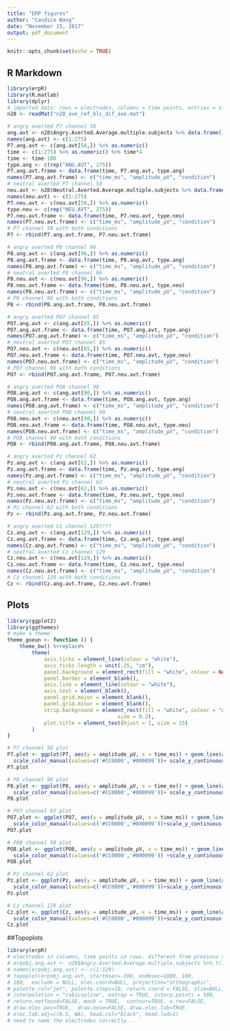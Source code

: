 ```yaml
---
title: "ERP figures"
author: "Candice Wang"
date: "November 15, 2017"
output: pdf_document
---
```


```r
knitr::opts_chunk$set(echo = TRUE)
```

## R Markdown


```r
library(erpR)
library(R.matlab)
library(dplyr)
# imported data: rows = electrodes, columns = time points, entries = signal amplitudes
n28 <- readMat("n28_ave_ref_blc_dif_ave.mat")

# angry averted P7 channel 58
ang.avt <- n28$Angry.Averted.Average.multiple.subjects %>% data.frame()
names(ang.avt) <- c(1:275)
P7.ang.avt <- c(ang.avt[58,]) %>% as.numeric()
time <- c(1:275) %>% as.numeric() %>% time*4
time <- time-100
type.ang <- c(rep("ANG.AVT", 275))
P7.ang.avt.frame <- data.frame(time, P7.ang.avt, type.ang)
names(P7.ang.avt.frame) <- c("time_ms", "amplitude_µV", "condition")
# neutral averted P7 channel 58
neu.avt <- n28$Neutral.Averted.Average.multiple.subjects %>% data.frame()
names(neu.avt) <- c(1:275)
P7.neu.avt <- c(neu.avt[58,]) %>% as.numeric()
type.neu <- c(rep("NEU.AVT", 275))
P7.neu.avt.frame <- data.frame(time, P7.neu.avt, type.neu)
names(P7.neu.avt.frame) <- c("time_ms", "amplitude_µV", "condition")
# P7 channel 58 with both conditions
P7 <- rbind(P7.ang.avt.frame, P7.neu.avt.frame)

# angry averted P8 channel 96
P8.ang.avt <- c(ang.avt[96,]) %>% as.numeric()
P8.ang.avt.frame <- data.frame(time, P8.ang.avt, type.ang)
names(P8.ang.avt.frame) <- c("time_ms", "amplitude_µV", "condition")
# neutral averted P8 channel 96
P8.neu.avt <- c(neu.avt[96,]) %>% as.numeric()
P8.neu.avt.frame <- data.frame(time, P8.neu.avt, type.neu)
names(P8.neu.avt.frame) <- c("time_ms", "amplitude_µV", "condition")
# P8 channel 96 with both conditions
P8 <- rbind(P8.ang.avt.frame, P8.neu.avt.frame)

# angry averted PO7 channel 65
PO7.ang.avt <- c(ang.avt[65,]) %>% as.numeric()
PO7.ang.avt.frame <- data.frame(time, PO7.ang.avt, type.ang)
names(PO7.ang.avt.frame) <- c("time_ms", "amplitude_µV", "condition")
# neutral averted PO7 channel 65
PO7.neu.avt <- c(neu.avt[65,]) %>% as.numeric()
PO7.neu.avt.frame <- data.frame(time, PO7.neu.avt, type.neu)
names(PO7.neu.avt.frame) <- c("time_ms", "amplitude_µV", "condition")
# PO7 channel 96 with both conditions
PO7 <- rbind(PO7.ang.avt.frame, PO7.neu.avt.frame)

# angry averted PO8 channel 90
PO8.ang.avt <- c(ang.avt[90,]) %>% as.numeric()
PO8.ang.avt.frame <- data.frame(time, PO8.ang.avt, type.ang)
names(PO8.ang.avt.frame) <- c("time_ms", "amplitude_µV", "condition")
# neutral averted PO8 channel 90
PO8.neu.avt <- c(neu.avt[90,]) %>% as.numeric()
PO8.neu.avt.frame <- data.frame(time, PO8.neu.avt, type.neu)
names(PO8.neu.avt.frame) <- c("time_ms", "amplitude_µV", "condition")
# PO8 channel 90 with both conditions
PO8 <- rbind(PO8.ang.avt.frame, PO8.neu.avt.frame)

# angry averted Pz channel 62
Pz.ang.avt <- c(ang.avt[62,]) %>% as.numeric()
Pz.ang.avt.frame <- data.frame(time, Pz.ang.avt, type.ang)
names(Pz.ang.avt.frame) <- c("time_ms", "amplitude_µV", "condition")
# neutral averted Pz channel 62
Pz.neu.avt <- c(neu.avt[62,]) %>% as.numeric()
Pz.neu.avt.frame <- data.frame(time, Pz.neu.avt, type.neu)
names(Pz.neu.avt.frame) <- c("time_ms", "amplitude_µV", "condition")
# Pz channel 62 with both conditions
Pz <- rbind(Pz.ang.avt.frame, Pz.neu.avt.frame)

# angry averted Cz channel 129????
Cz.ang.avt <- c(ang.avt[129,]) %>% as.numeric()
Cz.ang.avt.frame <- data.frame(time, Cz.ang.avt, type.ang)
names(Cz.ang.avt.frame) <- c("time_ms", "amplitude_µV", "condition")
# neutral averted Cz channel 129
Cz.neu.avt <- c(neu.avt[129,]) %>% as.numeric()
Cz.neu.avt.frame <- data.frame(time, Cz.neu.avt, type.neu)
names(Cz.neu.avt.frame) <- c("time_ms", "amplitude_µV", "condition")
# Cz channel 129 with both conditions
Cz <- rbind(Cz.ang.avt.frame, Cz.neu.avt.frame)
```

## Plots

```r
library(ggplot2)
library(ggthemes)
# make a theme
theme_goeun <- function () { 
    theme_bw() %+replace% 
        theme(
            axis.ticks = element_line(colour = "white"), 
            axis.ticks.length = unit(.25, "cm"),
            panel.background = element_rect(fill = "white", colour = NA), 
            panel.border = element_blank(), 
            axis.line = element_line(colour = "white"), 
            axis.text = element_blank(), 
            panel.grid.major = element_blank(), 
            panel.grid.minor = element_blank(),
            strip.background = element_rect(fill = "white", colour = "white", 
                                    size = 0.2),
            plot.title = element_text(hjust = 1, size = 15)
        )
}

# P7 channel 58 plot
P7.plot <- ggplot(P7, aes(y = amplitude_µV, x = time_ms)) + geom_line(aes(color=condition))+
  scale_color_manual(values=c('#CC0000','#000099'))+ scale_y_continuous(breaks = c(seq(-6.75, 6.75, 2)), limits =c(-6.75, 6.75), expand = c(0,0),labels = c(rep("-",7)))+scale_x_continuous(breaks =c(seq(-100, 1000, 200)),limits = c(-100, 1000), expand = c(0,0))+labs(title="P7", x="Time(ms)", y="Amplitude(µV)")+theme_goeun()+ geom_vline(xintercept=0)+geom_hline(yintercept=0)
P7.plot 

# P8 channel 96 plot
P8.plot <- ggplot(P8, aes(y = amplitude_µV, x = time_ms)) + geom_line(aes(color=condition))+
  scale_color_manual(values=c('#CC0000','#000099'))+ scale_y_continuous(breaks = c(seq(-6.75, 6.75, 2)), limits =c(-6.75, 6.75), expand = c(0,0))+scale_x_continuous(breaks =c(seq(-100, 1000, 200)),limits = c(-100, 1000), expand = c(0,0))+labs(title="P7", x="Time(ms)", y="Amplitude(µV)")+theme_goeun()+ geom_vline(xintercept=0)+geom_hline(yintercept=0)
P8.plot

# PO7 channel 65 plot
PO7.plot <- ggplot(PO7, aes(y = amplitude_µV, x = time_ms)) + geom_line(aes(color=condition))+
  scale_color_manual(values=c('#CC0000','#000099'))+scale_y_continuous(breaks = c(seq(-6.75, 6.75, 2)), limits =c(-6.75, 6.75), expand = c(0,0))+scale_x_continuous(breaks =c(seq(-100, 1000, 200)),limits = c(-100, 1000), expand = c(0,0))+labs(title="P7", x="Time(ms)", y="Amplitude(µV)")+theme_goeun()+ geom_vline(xintercept=0)+geom_hline(yintercept=0)
PO7.plot 

# PO8 channel 90 plot
PO8.plot <- ggplot(PO8, aes(y = amplitude_µV, x = time_ms)) + geom_line(aes(color=condition))+
  scale_color_manual(values=c('#CC0000','#000099')) +scale_y_continuous(breaks = c(seq(-6.75, 6.75, 2)), limits =c(-6.75, 6.75), expand = c(0,0))+scale_x_continuous(breaks =c(seq(-100, 1000, 200)),limits = c(-100, 1000), expand = c(0,0))+labs(title="P7", x="Time(ms)", y="Amplitude(µV)")+theme_goeun()+ geom_vline(xintercept=0)+geom_hline(yintercept=0)
PO8.plot 

# Pz channel 62 plot
Pz.plot <- ggplot(Pz, aes(y = amplitude_µV, x = time_ms)) + geom_line(aes(color=condition))+
  scale_color_manual(values=c('#CC0000','#000099'))+scale_y_continuous(breaks = c(seq(-6.75, 6.75, 2)), limits =c(-6.75, 6.75), expand = c(0,0))+scale_x_continuous(breaks =c(seq(-100, 1000, 200)),limits = c(-100, 1000), expand = c(0,0))+labs(title="P7", x="Time(ms)", y="Amplitude(µV)")+theme_goeun()+ geom_vline(xintercept=0)+geom_hline(yintercept=0)
Pz.plot 

# Cz channel 129 plot
Cz.plot <- ggplot(Cz, aes(y = amplitude_µV, x = time_ms)) + geom_line(aes(color=condition))+
  scale_color_manual(values=c('#CC0000','#000099'))+scale_y_continuous(breaks = c(seq(-6.75, 6.75, 2)), limits =c(-6.75, 6.75), expand = c(0,0))+scale_x_continuous(breaks =c(seq(-100, 1000, 200)),limits = c(-100, 1000), expand = c(0,0))+labs(title="P7", x="Time(ms)", y="Amplitude(µV)")+theme_goeun()+ geom_vline(xintercept=0)+geom_hline(yintercept=0) 
Cz.plot
```

##Topoplots

```r
library(erpR)
# electrodes in columns, time points in rows. different from previous data frames
# erpobj.ang.avt <- n28$Angry.Averted.Average.multiple.subjects %>% t() %>% data.frame()
# names(erpobj.ang.avt) <- c(1:129)
# topoplot(erpobj.ang.avt, startmsec=-100, endmsec=1000, 180,
# 180,  exclude = NULL, elec.coord=NULL, projection="orthographic",
# palette.col="jet", palette.steps=10, return.coord = FALSE, zlim=NULL,
# interpolation = "cubicspline", extrap = TRUE, interp.points = 500,
# return.notfound=FALSE, mask = TRUE,  contour=TRUE, x.rev=FALSE,
# draw.elec.pos=TRUE,  draw.nose=FALSE, draw.elec.lab=TRUE,
# elec.lab.adj=c(0.5, NA), head.col="black", head.lwd=1)
# need to name the electrodes correctly...

```
